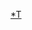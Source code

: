 {{Navbox
|name=東京都營交通
|title= [[File:PrefSymbol-Tokyo.svg|15px]] [[東京都交通局|{{color|#333333|都營交通}}]]
|titlestyle = background:#e7f3d8; color:#1a9432
|groupstyle = background:#1a9432; color:#ffffff
|group1=[[都營地鐵|{{color|#ffffff|地鐵}}]]
|list1={{Nowrap|[[File:Toei Asakusa line symbol.svg|13px|A]] [[淺草線]]}} - {{Nowrap|[[File:Toei Mita line symbol.svg|13px|I]] [[三田線 (都營地鐵)|三田線]]}} - {{Nowrap|[[File:Toei Shinjuku line symbol.svg|13px|S]] [[新宿線 (都營地鐵)|新宿線]]}} - {{Nowrap|[[File:Toei Oedo line symbol.svg|13px|E]] [[大江戶線]]}}
|group2=[[都營巴士|{{color|#ffffff|巴士}}]]
|list2={{Tobus|child|state=plain}}
|group3=[[東京都電車|{{color|#ffffff|電車}}]]
|list3={{東京都電路線|child|state=plain}}
|group4=自動導軌運輸
|list4=[[File:Nippori-Toneri Liner symbol.svg|13px|NT]] [[日暮里-舍人線]]
|group5=單軌電車
|list5=[[上野懸垂線]]
|group6style = background:#808080; color:#fff
|group6=廢除
|list6={{link-ja|都營無軌電車|都営トロリーバス}}
|group7style = background:#e7f3d8; color:#333
|list7style = background:#fff
|group7=關連項目
|list7=[[PASMO]] - {{link-ja|東京自由通票|東京フリーきっぷ}} - {{link-ja|東京都銀證|東京都シルバーパス|銀證}} - {{link-ja|東京都營交通協力會|東京都営交通協力会}} - [[哈多巴士]] - [[臨海線 (東京臨海高速鐵道)|TWR臨海線]] - [[東京臨海新交通臨海線|百合海鷗號]] - [[多摩都市單軌電車線|多摩都市單軌電車]] - [[東京地下鐵]] - [[東京港]] - [[東京直昇機場]] - [[調布飛行場]] - [[新島機場]] - [[大島機場]] - [[神津島機場]] - [[三宅島機場]] - [[八丈島機場]]
}}<noinclude>
[[Category:東京都交通局|*T]]
</noinclude>